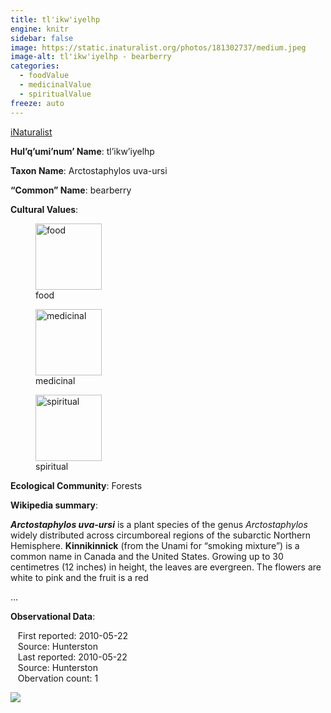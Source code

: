 ```yaml
---
title: tl'ikw'iyelhp
engine: knitr
sidebar: false
image: https://static.inaturalist.org/photos/181302737/medium.jpeg
image-alt: tl'ikw'iyelhp - bearberry
categories:
  - foodValue
  - medicinalValue
  - spiritualValue
freeze: auto
---
```


<div role="img" class="imerss-photo" style="background-image: url(https://static.inaturalist.org/photos/181302737/medium.jpeg)" 
 alt="tl'ikw'iyelhp - bearberry">
 <a href="https://www.inaturalist.org/taxa/68049" target="_blank" class="taxonDisplay-iNat-extern">iNaturalist<span class="external-link"></span></a>
</div>

**Hul'q'umi'num' Name**: tl'ikw'iyelhp



**Taxon Name**: Arctostaphylos uva-ursi

**"Common" Name**: bearberry

**Cultural Values**:

:::{layout-nrow=1}
![food](/files/food.svg){width=106px}

![medicinal](/files/medicinal.svg){width=106px}

![spiritual](/files/spiritual.svg){width=106px}
:::

**Ecological Community**: Forests

**Wikipedia summary**:
<p class="mw-empty-elt">
</p>

<p><i><b>Arctostaphylos uva-ursi</b></i> is a plant species of the genus <i>Arctostaphylos</i> widely distributed across circumboreal regions of the subarctic Northern Hemisphere. <b>Kinnikinnick</b> (from the Unami for "smoking mixture") is a common name in Canada and the United States. Growing up to 30 centimetres (12 inches) in height, the leaves are evergreen. The flowers are white to pink and the fruit is a red</p>...

**Observational Data**:

|    First reported: 2010-05-22

|    Source: Hunterston

|    Last reported: 2010-05-22

|    Source: Hunterston

|    Obervation count: 1

![](community_dist.png)
